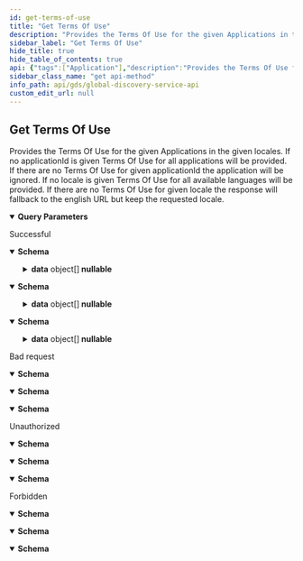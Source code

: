 ```yaml
---
id: get-terms-of-use
title: "Get Terms Of Use"
description: "Provides the Terms Of Use for the given Applications in the given locales."
sidebar_label: "Get Terms Of Use"
hide_title: true
hide_table_of_contents: true
api: {"tags":["Application"],"description":"Provides the Terms Of Use for the given Applications in the given locales.\r\nIf no applicationId is given Terms Of Use for all applications will be provided.\r\nIf there are no Terms Of Use for given applicationId the application will be ignored.\r\nIf no locale is given Terms Of Use for all available languages will be provided.\r\nIf there are no Terms Of Use for given locale the response will fallback to the english URL but keep the requested locale.","operationId":"GetTermsOfUse","parameters":[{"name":"applicationId","in":"query","description":"Id of the tapio application","schema":{"type":"array","items":{"type":"string","format":"uuid"}}},{"name":"locale","in":"query","description":"Two letter language code according to ISO 639-1:2002","schema":{"type":"array","items":{"type":"string"}}}],"responses":{"200":{"description":"Successful","content":{"text/plain":{"schema":{"required":["totalCount"],"type":"object","properties":{"data":{"type":"array","items":{"required":["applicationId"],"type":"object","properties":{"applicationId":{"type":"string","description":"The ID of the application in tapio","format":"uuid"},"version":{"type":"string","description":"The version of the most recently published Terms Of Use","nullable":true},"locale":{"type":"string","description":"The locale of the language in which the Terms Of Use are written","nullable":true},"url":{"type":"string","description":"The URL to the most recently published Terms Of Use","format":"uri","nullable":true}},"additionalProperties":false,"description":"Information about a single Terms Of Use in a single language","title":"TermsOfUseInfo"},"nullable":true},"totalCount":{"type":"integer","description":"The total count of the Terms Of Use","format":"int32","readOnly":true}},"additionalProperties":false,"description":"Terms Of Use response","title":"TermsOfUseInfoResponse"}},"application/json":{"schema":{"required":["totalCount"],"type":"object","properties":{"data":{"type":"array","items":{"required":["applicationId"],"type":"object","properties":{"applicationId":{"type":"string","description":"The ID of the application in tapio","format":"uuid"},"version":{"type":"string","description":"The version of the most recently published Terms Of Use","nullable":true},"locale":{"type":"string","description":"The locale of the language in which the Terms Of Use are written","nullable":true},"url":{"type":"string","description":"The URL to the most recently published Terms Of Use","format":"uri","nullable":true}},"additionalProperties":false,"description":"Information about a single Terms Of Use in a single language","title":"TermsOfUseInfo"},"nullable":true},"totalCount":{"type":"integer","description":"The total count of the Terms Of Use","format":"int32","readOnly":true}},"additionalProperties":false,"description":"Terms Of Use response","title":"TermsOfUseInfoResponse"}},"text/json":{"schema":{"required":["totalCount"],"type":"object","properties":{"data":{"type":"array","items":{"required":["applicationId"],"type":"object","properties":{"applicationId":{"type":"string","description":"The ID of the application in tapio","format":"uuid"},"version":{"type":"string","description":"The version of the most recently published Terms Of Use","nullable":true},"locale":{"type":"string","description":"The locale of the language in which the Terms Of Use are written","nullable":true},"url":{"type":"string","description":"The URL to the most recently published Terms Of Use","format":"uri","nullable":true}},"additionalProperties":false,"description":"Information about a single Terms Of Use in a single language","title":"TermsOfUseInfo"},"nullable":true},"totalCount":{"type":"integer","description":"The total count of the Terms Of Use","format":"int32","readOnly":true}},"additionalProperties":false,"description":"Terms Of Use response","title":"TermsOfUseInfoResponse"}}}},"400":{"description":"Bad request","content":{"text/plain":{"schema":{"type":"object","properties":{"message":{"type":"string","nullable":true},"details":{"type":"array","items":{"type":"string"},"nullable":true}},"additionalProperties":false,"title":"ErrorInformation"}},"application/json":{"schema":{"type":"object","properties":{"message":{"type":"string","nullable":true},"details":{"type":"array","items":{"type":"string"},"nullable":true}},"additionalProperties":false,"title":"ErrorInformation"}},"text/json":{"schema":{"type":"object","properties":{"message":{"type":"string","nullable":true},"details":{"type":"array","items":{"type":"string"},"nullable":true}},"additionalProperties":false,"title":"ErrorInformation"}}}},"401":{"description":"Unauthorized","content":{"text/plain":{"schema":{"type":"object","properties":{"message":{"type":"string","nullable":true},"details":{"type":"array","items":{"type":"string"},"nullable":true}},"additionalProperties":false,"title":"ErrorInformation"}},"application/json":{"schema":{"type":"object","properties":{"message":{"type":"string","nullable":true},"details":{"type":"array","items":{"type":"string"},"nullable":true}},"additionalProperties":false,"title":"ErrorInformation"}},"text/json":{"schema":{"type":"object","properties":{"message":{"type":"string","nullable":true},"details":{"type":"array","items":{"type":"string"},"nullable":true}},"additionalProperties":false,"title":"ErrorInformation"}}}},"403":{"description":"Forbidden","content":{"text/plain":{"schema":{"type":"object","properties":{"message":{"type":"string","nullable":true},"details":{"type":"array","items":{"type":"string"},"nullable":true}},"additionalProperties":false,"title":"ErrorInformation"}},"application/json":{"schema":{"type":"object","properties":{"message":{"type":"string","nullable":true},"details":{"type":"array","items":{"type":"string"},"nullable":true}},"additionalProperties":false,"title":"ErrorInformation"}},"text/json":{"schema":{"type":"object","properties":{"message":{"type":"string","nullable":true},"details":{"type":"array","items":{"type":"string"},"nullable":true}},"additionalProperties":false,"title":"ErrorInformation"}}}}},"method":"get","path":"/api/application/termsOfUse","servers":[{"url":"https://globaldisco.tapio.one/"}],"security":[{"Bearer":[]}],"securitySchemes":{"Bearer":{"type":"apiKey","description":"Standard `Authorization` header using the Bearer scheme. Example: `bearer {token}`","name":"Authorization","in":"header"}},"info":{"title":"Global Discovery Service API","description":"tapio's Global Discovery Service API enables to retrieve information of subscriptions. For example, you can retrieve information about application settings which the customer has set, like paper format if you want to print something via a tapio connected application. If your application makes too many requests, HTTP status code 429 is returned. A Retry-After header is included in this response which indicates how long to wait before making the next request. HTTP 429 standard is followed.","termsOfService":"https://tapio.one/en/tapio-terms-of-use","contact":{"name":"tapio GmbH","url":"https://tapio.one","email":"developer@tapio.one"},"version":"1"},"postman":{"name":"Get Terms Of Use","description":{"content":"Provides the Terms Of Use for the given Applications in the given locales.\r\nIf no applicationId is given Terms Of Use for all applications will be provided.\r\nIf there are no Terms Of Use for given applicationId the application will be ignored.\r\nIf no locale is given Terms Of Use for all available languages will be provided.\r\nIf there are no Terms Of Use for given locale the response will fallback to the english URL but keep the requested locale.","type":"text/plain"},"url":{"path":["api","application","termsOfUse"],"host":["{{baseUrl}}"],"query":[{"disabled":false,"description":{"content":"Id of the tapio application","type":"text/plain"},"key":"applicationId","value":""},{"disabled":false,"description":{"content":"Two letter language code according to ISO 639-1:2002","type":"text/plain"},"key":"locale","value":""}],"variable":[]},"header":[{"key":"Accept","value":"text/plain"}],"method":"GET"}}
sidebar_class_name: "get api-method"
info_path: api/gds/global-discovery-service-api
custom_edit_url: null
---
```



## Get Terms Of Use



Provides the Terms Of Use for the given Applications in the given locales.
If no applicationId is given Terms Of Use for all applications will be provided.
If there are no Terms Of Use for given applicationId the application will be ignored.
If no locale is given Terms Of Use for all available languages will be provided.
If there are no Terms Of Use for given locale the response will fallback to the english URL but keep the requested locale.

<details style={{"marginBottom":"1rem"}} data-collapsed={false} open={true}><summary style={{}}><strong>Query Parameters</strong></summary><div><ul><ParamsItem className={"paramsItem"} param={{"name":"applicationId","in":"query","description":"Id of the tapio application","schema":{"type":"array","items":{"type":"string","format":"uuid"}}}}></ParamsItem><ParamsItem className={"paramsItem"} param={{"name":"locale","in":"query","description":"Two letter language code according to ISO 639-1:2002","schema":{"type":"array","items":{"type":"string"}}}}></ParamsItem></ul></div></details><div><ApiTabs><TabItem label={"200"} value={"200"}><div>

Successful

</div><div><MimeTabs schemaType={"response"}><TabItem label={"text/plain"} value={"text/plain"}><SchemaTabs><TabItem label={"Schema"} value={"Schema"}><details style={{}} data-collapsed={false} open={true}><summary style={{"textAlign":"left"}}><strong>Schema</strong></summary><div style={{"textAlign":"left","marginLeft":"1rem"}}></div><ul style={{"marginLeft":"1rem"}}><SchemaItem collapsible={true} className={"schemaItem"}><details style={{}}><summary style={{}}><strong>data</strong><span style={{"opacity":"0.6"}}> object[]</span><strong style={{"fontSize":"var(--ifm-code-font-size)","color":"var(--openapi-nullable)"}}> nullable</strong></summary><div style={{"marginLeft":"1rem"}}><li><div style={{"fontSize":"var(--ifm-code-font-size)","opacity":"0.6","marginLeft":"-.5rem","paddingBottom":".5rem"}}>Array [</div></li><SchemaItem collapsible={false} name={"applicationId"} required={true} schemaName={"uuid"} qualifierMessage={undefined} schema={{"type":"string","description":"The ID of the application in tapio","format":"uuid"}}></SchemaItem><SchemaItem collapsible={false} name={"version"} required={false} schemaName={"string"} qualifierMessage={undefined} schema={{"type":"string","description":"The version of the most recently published Terms Of Use","nullable":true}}></SchemaItem><SchemaItem collapsible={false} name={"locale"} required={false} schemaName={"string"} qualifierMessage={undefined} schema={{"type":"string","description":"The locale of the language in which the Terms Of Use are written","nullable":true}}></SchemaItem><SchemaItem collapsible={false} name={"url"} required={false} schemaName={"uri"} qualifierMessage={undefined} schema={{"type":"string","description":"The URL to the most recently published Terms Of Use","format":"uri","nullable":true}}></SchemaItem><li><div style={{"fontSize":"var(--ifm-code-font-size)","opacity":"0.6","marginLeft":"-.5rem"}}>]</div></li></div></details></SchemaItem><SchemaItem collapsible={false} name={"totalCount"} required={true} schemaName={"int32"} qualifierMessage={undefined} schema={{"type":"integer","description":"The total count of the Terms Of Use","format":"int32","readOnly":true}}></SchemaItem></ul></details></TabItem><TabItem label={"Example (from schema)"} value={"Example (from schema)"}><ResponseSamples responseExample={"{\n  \"data\": [\n    {\n      \"applicationId\": \"3fa85f64-5717-4562-b3fc-2c963f66afa6\",\n      \"version\": \"string\",\n      \"locale\": \"string\",\n      \"url\": \"string\"\n    }\n  ],\n  \"totalCount\": 0\n}"} language={"json"}></ResponseSamples></TabItem></SchemaTabs></TabItem><TabItem label={"application/json"} value={"application/json"}><SchemaTabs><TabItem label={"Schema"} value={"Schema"}><details style={{}} data-collapsed={false} open={true}><summary style={{"textAlign":"left"}}><strong>Schema</strong></summary><div style={{"textAlign":"left","marginLeft":"1rem"}}></div><ul style={{"marginLeft":"1rem"}}><SchemaItem collapsible={true} className={"schemaItem"}><details style={{}}><summary style={{}}><strong>data</strong><span style={{"opacity":"0.6"}}> object[]</span><strong style={{"fontSize":"var(--ifm-code-font-size)","color":"var(--openapi-nullable)"}}> nullable</strong></summary><div style={{"marginLeft":"1rem"}}><li><div style={{"fontSize":"var(--ifm-code-font-size)","opacity":"0.6","marginLeft":"-.5rem","paddingBottom":".5rem"}}>Array [</div></li><SchemaItem collapsible={false} name={"applicationId"} required={true} schemaName={"uuid"} qualifierMessage={undefined} schema={{"type":"string","description":"The ID of the application in tapio","format":"uuid"}}></SchemaItem><SchemaItem collapsible={false} name={"version"} required={false} schemaName={"string"} qualifierMessage={undefined} schema={{"type":"string","description":"The version of the most recently published Terms Of Use","nullable":true}}></SchemaItem><SchemaItem collapsible={false} name={"locale"} required={false} schemaName={"string"} qualifierMessage={undefined} schema={{"type":"string","description":"The locale of the language in which the Terms Of Use are written","nullable":true}}></SchemaItem><SchemaItem collapsible={false} name={"url"} required={false} schemaName={"uri"} qualifierMessage={undefined} schema={{"type":"string","description":"The URL to the most recently published Terms Of Use","format":"uri","nullable":true}}></SchemaItem><li><div style={{"fontSize":"var(--ifm-code-font-size)","opacity":"0.6","marginLeft":"-.5rem"}}>]</div></li></div></details></SchemaItem><SchemaItem collapsible={false} name={"totalCount"} required={true} schemaName={"int32"} qualifierMessage={undefined} schema={{"type":"integer","description":"The total count of the Terms Of Use","format":"int32","readOnly":true}}></SchemaItem></ul></details></TabItem><TabItem label={"Example (from schema)"} value={"Example (from schema)"}><ResponseSamples responseExample={"{\n  \"data\": [\n    {\n      \"applicationId\": \"3fa85f64-5717-4562-b3fc-2c963f66afa6\",\n      \"version\": \"string\",\n      \"locale\": \"string\",\n      \"url\": \"string\"\n    }\n  ],\n  \"totalCount\": 0\n}"} language={"json"}></ResponseSamples></TabItem></SchemaTabs></TabItem><TabItem label={"text/json"} value={"text/json"}><SchemaTabs><TabItem label={"Schema"} value={"Schema"}><details style={{}} data-collapsed={false} open={true}><summary style={{"textAlign":"left"}}><strong>Schema</strong></summary><div style={{"textAlign":"left","marginLeft":"1rem"}}></div><ul style={{"marginLeft":"1rem"}}><SchemaItem collapsible={true} className={"schemaItem"}><details style={{}}><summary style={{}}><strong>data</strong><span style={{"opacity":"0.6"}}> object[]</span><strong style={{"fontSize":"var(--ifm-code-font-size)","color":"var(--openapi-nullable)"}}> nullable</strong></summary><div style={{"marginLeft":"1rem"}}><li><div style={{"fontSize":"var(--ifm-code-font-size)","opacity":"0.6","marginLeft":"-.5rem","paddingBottom":".5rem"}}>Array [</div></li><SchemaItem collapsible={false} name={"applicationId"} required={true} schemaName={"uuid"} qualifierMessage={undefined} schema={{"type":"string","description":"The ID of the application in tapio","format":"uuid"}}></SchemaItem><SchemaItem collapsible={false} name={"version"} required={false} schemaName={"string"} qualifierMessage={undefined} schema={{"type":"string","description":"The version of the most recently published Terms Of Use","nullable":true}}></SchemaItem><SchemaItem collapsible={false} name={"locale"} required={false} schemaName={"string"} qualifierMessage={undefined} schema={{"type":"string","description":"The locale of the language in which the Terms Of Use are written","nullable":true}}></SchemaItem><SchemaItem collapsible={false} name={"url"} required={false} schemaName={"uri"} qualifierMessage={undefined} schema={{"type":"string","description":"The URL to the most recently published Terms Of Use","format":"uri","nullable":true}}></SchemaItem><li><div style={{"fontSize":"var(--ifm-code-font-size)","opacity":"0.6","marginLeft":"-.5rem"}}>]</div></li></div></details></SchemaItem><SchemaItem collapsible={false} name={"totalCount"} required={true} schemaName={"int32"} qualifierMessage={undefined} schema={{"type":"integer","description":"The total count of the Terms Of Use","format":"int32","readOnly":true}}></SchemaItem></ul></details></TabItem><TabItem label={"Example (from schema)"} value={"Example (from schema)"}><ResponseSamples responseExample={"{\n  \"data\": [\n    {\n      \"applicationId\": \"3fa85f64-5717-4562-b3fc-2c963f66afa6\",\n      \"version\": \"string\",\n      \"locale\": \"string\",\n      \"url\": \"string\"\n    }\n  ],\n  \"totalCount\": 0\n}"} language={"json"}></ResponseSamples></TabItem></SchemaTabs></TabItem></MimeTabs></div></TabItem><TabItem label={"400"} value={"400"}><div>

Bad request

</div><div><MimeTabs schemaType={"response"}><TabItem label={"text/plain"} value={"text/plain"}><SchemaTabs><TabItem label={"Schema"} value={"Schema"}><details style={{}} data-collapsed={false} open={true}><summary style={{"textAlign":"left"}}><strong>Schema</strong></summary><div style={{"textAlign":"left","marginLeft":"1rem"}}></div><ul style={{"marginLeft":"1rem"}}><SchemaItem collapsible={false} name={"message"} required={false} schemaName={"string"} qualifierMessage={undefined} schema={{"type":"string","nullable":true}}></SchemaItem><SchemaItem collapsible={false} name={"details"} required={false} schemaName={"string[]"} qualifierMessage={undefined} schema={{"type":"array","items":{"type":"string"},"nullable":true}}></SchemaItem></ul></details></TabItem><TabItem label={"Example (from schema)"} value={"Example (from schema)"}><ResponseSamples responseExample={"{\n  \"message\": \"string\",\n  \"details\": [\n    \"string\"\n  ]\n}"} language={"json"}></ResponseSamples></TabItem></SchemaTabs></TabItem><TabItem label={"application/json"} value={"application/json"}><SchemaTabs><TabItem label={"Schema"} value={"Schema"}><details style={{}} data-collapsed={false} open={true}><summary style={{"textAlign":"left"}}><strong>Schema</strong></summary><div style={{"textAlign":"left","marginLeft":"1rem"}}></div><ul style={{"marginLeft":"1rem"}}><SchemaItem collapsible={false} name={"message"} required={false} schemaName={"string"} qualifierMessage={undefined} schema={{"type":"string","nullable":true}}></SchemaItem><SchemaItem collapsible={false} name={"details"} required={false} schemaName={"string[]"} qualifierMessage={undefined} schema={{"type":"array","items":{"type":"string"},"nullable":true}}></SchemaItem></ul></details></TabItem><TabItem label={"Example (from schema)"} value={"Example (from schema)"}><ResponseSamples responseExample={"{\n  \"message\": \"string\",\n  \"details\": [\n    \"string\"\n  ]\n}"} language={"json"}></ResponseSamples></TabItem></SchemaTabs></TabItem><TabItem label={"text/json"} value={"text/json"}><SchemaTabs><TabItem label={"Schema"} value={"Schema"}><details style={{}} data-collapsed={false} open={true}><summary style={{"textAlign":"left"}}><strong>Schema</strong></summary><div style={{"textAlign":"left","marginLeft":"1rem"}}></div><ul style={{"marginLeft":"1rem"}}><SchemaItem collapsible={false} name={"message"} required={false} schemaName={"string"} qualifierMessage={undefined} schema={{"type":"string","nullable":true}}></SchemaItem><SchemaItem collapsible={false} name={"details"} required={false} schemaName={"string[]"} qualifierMessage={undefined} schema={{"type":"array","items":{"type":"string"},"nullable":true}}></SchemaItem></ul></details></TabItem><TabItem label={"Example (from schema)"} value={"Example (from schema)"}><ResponseSamples responseExample={"{\n  \"message\": \"string\",\n  \"details\": [\n    \"string\"\n  ]\n}"} language={"json"}></ResponseSamples></TabItem></SchemaTabs></TabItem></MimeTabs></div></TabItem><TabItem label={"401"} value={"401"}><div>

Unauthorized

</div><div><MimeTabs schemaType={"response"}><TabItem label={"text/plain"} value={"text/plain"}><SchemaTabs><TabItem label={"Schema"} value={"Schema"}><details style={{}} data-collapsed={false} open={true}><summary style={{"textAlign":"left"}}><strong>Schema</strong></summary><div style={{"textAlign":"left","marginLeft":"1rem"}}></div><ul style={{"marginLeft":"1rem"}}><SchemaItem collapsible={false} name={"message"} required={false} schemaName={"string"} qualifierMessage={undefined} schema={{"type":"string","nullable":true}}></SchemaItem><SchemaItem collapsible={false} name={"details"} required={false} schemaName={"string[]"} qualifierMessage={undefined} schema={{"type":"array","items":{"type":"string"},"nullable":true}}></SchemaItem></ul></details></TabItem><TabItem label={"Example (from schema)"} value={"Example (from schema)"}><ResponseSamples responseExample={"{\n  \"message\": \"string\",\n  \"details\": [\n    \"string\"\n  ]\n}"} language={"json"}></ResponseSamples></TabItem></SchemaTabs></TabItem><TabItem label={"application/json"} value={"application/json"}><SchemaTabs><TabItem label={"Schema"} value={"Schema"}><details style={{}} data-collapsed={false} open={true}><summary style={{"textAlign":"left"}}><strong>Schema</strong></summary><div style={{"textAlign":"left","marginLeft":"1rem"}}></div><ul style={{"marginLeft":"1rem"}}><SchemaItem collapsible={false} name={"message"} required={false} schemaName={"string"} qualifierMessage={undefined} schema={{"type":"string","nullable":true}}></SchemaItem><SchemaItem collapsible={false} name={"details"} required={false} schemaName={"string[]"} qualifierMessage={undefined} schema={{"type":"array","items":{"type":"string"},"nullable":true}}></SchemaItem></ul></details></TabItem><TabItem label={"Example (from schema)"} value={"Example (from schema)"}><ResponseSamples responseExample={"{\n  \"message\": \"string\",\n  \"details\": [\n    \"string\"\n  ]\n}"} language={"json"}></ResponseSamples></TabItem></SchemaTabs></TabItem><TabItem label={"text/json"} value={"text/json"}><SchemaTabs><TabItem label={"Schema"} value={"Schema"}><details style={{}} data-collapsed={false} open={true}><summary style={{"textAlign":"left"}}><strong>Schema</strong></summary><div style={{"textAlign":"left","marginLeft":"1rem"}}></div><ul style={{"marginLeft":"1rem"}}><SchemaItem collapsible={false} name={"message"} required={false} schemaName={"string"} qualifierMessage={undefined} schema={{"type":"string","nullable":true}}></SchemaItem><SchemaItem collapsible={false} name={"details"} required={false} schemaName={"string[]"} qualifierMessage={undefined} schema={{"type":"array","items":{"type":"string"},"nullable":true}}></SchemaItem></ul></details></TabItem><TabItem label={"Example (from schema)"} value={"Example (from schema)"}><ResponseSamples responseExample={"{\n  \"message\": \"string\",\n  \"details\": [\n    \"string\"\n  ]\n}"} language={"json"}></ResponseSamples></TabItem></SchemaTabs></TabItem></MimeTabs></div></TabItem><TabItem label={"403"} value={"403"}><div>

Forbidden

</div><div><MimeTabs schemaType={"response"}><TabItem label={"text/plain"} value={"text/plain"}><SchemaTabs><TabItem label={"Schema"} value={"Schema"}><details style={{}} data-collapsed={false} open={true}><summary style={{"textAlign":"left"}}><strong>Schema</strong></summary><div style={{"textAlign":"left","marginLeft":"1rem"}}></div><ul style={{"marginLeft":"1rem"}}><SchemaItem collapsible={false} name={"message"} required={false} schemaName={"string"} qualifierMessage={undefined} schema={{"type":"string","nullable":true}}></SchemaItem><SchemaItem collapsible={false} name={"details"} required={false} schemaName={"string[]"} qualifierMessage={undefined} schema={{"type":"array","items":{"type":"string"},"nullable":true}}></SchemaItem></ul></details></TabItem><TabItem label={"Example (from schema)"} value={"Example (from schema)"}><ResponseSamples responseExample={"{\n  \"message\": \"string\",\n  \"details\": [\n    \"string\"\n  ]\n}"} language={"json"}></ResponseSamples></TabItem></SchemaTabs></TabItem><TabItem label={"application/json"} value={"application/json"}><SchemaTabs><TabItem label={"Schema"} value={"Schema"}><details style={{}} data-collapsed={false} open={true}><summary style={{"textAlign":"left"}}><strong>Schema</strong></summary><div style={{"textAlign":"left","marginLeft":"1rem"}}></div><ul style={{"marginLeft":"1rem"}}><SchemaItem collapsible={false} name={"message"} required={false} schemaName={"string"} qualifierMessage={undefined} schema={{"type":"string","nullable":true}}></SchemaItem><SchemaItem collapsible={false} name={"details"} required={false} schemaName={"string[]"} qualifierMessage={undefined} schema={{"type":"array","items":{"type":"string"},"nullable":true}}></SchemaItem></ul></details></TabItem><TabItem label={"Example (from schema)"} value={"Example (from schema)"}><ResponseSamples responseExample={"{\n  \"message\": \"string\",\n  \"details\": [\n    \"string\"\n  ]\n}"} language={"json"}></ResponseSamples></TabItem></SchemaTabs></TabItem><TabItem label={"text/json"} value={"text/json"}><SchemaTabs><TabItem label={"Schema"} value={"Schema"}><details style={{}} data-collapsed={false} open={true}><summary style={{"textAlign":"left"}}><strong>Schema</strong></summary><div style={{"textAlign":"left","marginLeft":"1rem"}}></div><ul style={{"marginLeft":"1rem"}}><SchemaItem collapsible={false} name={"message"} required={false} schemaName={"string"} qualifierMessage={undefined} schema={{"type":"string","nullable":true}}></SchemaItem><SchemaItem collapsible={false} name={"details"} required={false} schemaName={"string[]"} qualifierMessage={undefined} schema={{"type":"array","items":{"type":"string"},"nullable":true}}></SchemaItem></ul></details></TabItem><TabItem label={"Example (from schema)"} value={"Example (from schema)"}><ResponseSamples responseExample={"{\n  \"message\": \"string\",\n  \"details\": [\n    \"string\"\n  ]\n}"} language={"json"}></ResponseSamples></TabItem></SchemaTabs></TabItem></MimeTabs></div></TabItem></ApiTabs></div>
      